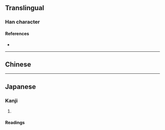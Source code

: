 {{also|澩}}
{{character info}}
==Translingual==

===Han character===
{{Han char|rn=85|rad=水|as=05|sn=9|four=|canj=FBE|ids=⿱𰃮水}}

====References====
* {{Han ref|kx=0619.121|hdz=31576.101|uh=6CF6|ud=27894}}

----

==Chinese==
{{zh-see|澩}}

----

==Japanese==

===Kanji===
{{ja-kanji|grade=|rs=水10|kyu=滎}}

# {{rfdef|ja|sort=水10}}

====Readings====
{{ja-readings
|goon=ぎょう, きょう, よう
|kanon=けい, えい
|kun=ちょろちょろ-
}}